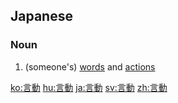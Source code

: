 ==Japanese==
{{ja-kanjitab|げん|どう|yomi=o}}

===Noun===
{{ja-noun|げんどう}}

# (someone's) [[word]]s and [[action]]s

[[ko:言動]]
[[hu:言動]]
[[ja:言動]]
[[sv:言動]]
[[zh:言動]]